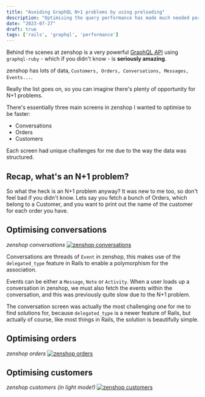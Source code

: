 ```yaml
---
title: "Avoiding GraphQL N+1 problems by using preloading"
description: "Optimising the query performance has made much needed performance boost to zenshop"
date: "2023-07-27"
draft: true
tags: ['rails', 'graphql', 'performance']
---
```


Behind the scenes at zenshop is a very powerful [GraphQL API](https://graphql.pro) using ```graphql-ruby``` - which if you didn't know - is **seriously amazing**.

zenshop has lots of data, ```Customers, Orders, Conversations, Messages, Events...```.

Really the list goes on, so you can imagine there's plenty of opportunity for N+1 problems.

There's essentially three main screens in zenshop I wanted to optimise to be faster:

- Conversations
- Orders
- Customers

Each screen had unique challenges for me due to the way the data was structured.

## Recap, what's an N+1 problem?

So what the heck is an N+1 problem anyway? It was new to me too, so don't feel bad if you didn't know. Lets say you fetch a bunch of Orders, which belong to a Customer, and you want to print out the name of the customer for each order you have.

## Optimising conversations

*zenshop conversations*
<a href="/images/preloading-to-avoid-n-plus-one/conversations.png">
  <Image src="/images/preloading-to-avoid-n-plus-one/conversations.png" width={540} height={360} alt="zenshop conversations" />
</a>

Conversations are threads of ```Event``` in zenshop, this makes use of the ```delegated_type``` feature in Rails to enable a polymorphism for the association.

Events can be either a ```Message```, ```Note``` or ```Activity```. When a user loads up a conversation in zenshop, we must also fetch the events within the conversation, and this was previously quite slow due to the N+1 problem.

The conversation screen was actually the most challenging one for me to find solutions for, because ```delegated_type``` is a newer feature of Rails, but actually of course, like most things in Rails, the solution is beautifully simple.

## Optimising orders

*zenshop orders*
<a href="/images/preloading-to-avoid-n-plus-one/orders.png">
  <Image src="/images/preloading-to-avoid-n-plus-one/orders.png" width={540} height={360} alt="zenshop orders" />
</a>

## Optimising customers

*zenshop customers (in light mode!)*
<a href="/images/preloading-to-avoid-n-plus-one/customers.png">
  <Image src="/images/preloading-to-avoid-n-plus-one/customers.png" width={540} height={360} alt="zenshop customers" />
</a>
